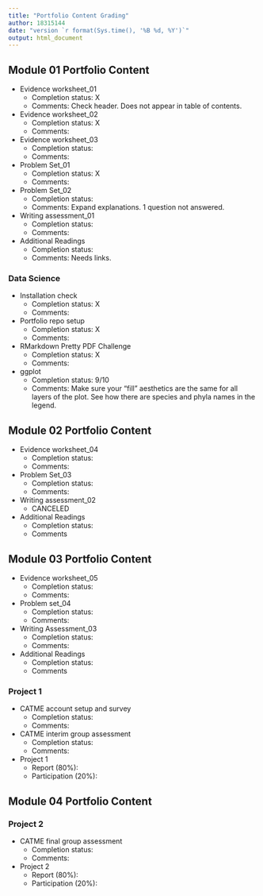 ```yaml
---
title: "Portfolio Content Grading"
author: 18315144
date: "version `r format(Sys.time(), '%B %d, %Y')`"
output: html_document
---
```


## Module 01 Portfolio Content

* Evidence worksheet_01
    + Completion status: X
    + Comments: Check header. Does not appear in table of contents.
* Evidence worksheet_02
    + Completion status: X
    + Comments:
* Evidence worksheet_03
    + Completion status:
    + Comments:
* Problem Set_01
    + Completion status: X
    + Comments:
* Problem Set_02
    + Completion status:
    + Comments: Expand explanations. 1 question not answered.
* Writing assessment_01
    + Completion status:
    + Comments:
* Additional Readings
    + Completion status:
    + Comments: Needs links.

### Data Science

* Installation check
    + Completion status: X
    + Comments:
* Portfolio repo setup
    + Completion status: X
    + Comments:
* RMarkdown Pretty PDF Challenge
    + Completion status: X
    + Comments:
* ggplot
    + Completion status: 9/10
    + Comments: Make sure your "fill" aesthetics are the same for all layers of the plot. See how there are species and phyla names in the legend.

## Module 02 Portfolio Content

* Evidence worksheet_04
    + Completion status:
    + Comments:
* Problem Set_03
    + Completion status:
    + Comments:
* Writing assessment_02
    + CANCELED
* Additional Readings
    + Completion status:
    + Comments 
    
## Module 03 Portfolio Content

* Evidence worksheet_05
    + Completion status:
    + Comments:
* Problem set_04
    + Completion status:
    + Comments:
* Writing Assessment_03
    + Completion status:
    + Comments:
* Additional Readings
    + Completion status:
    + Comments 
    
### Project 1

* CATME account setup and survey
    + Completion status: 
    + Comments: 
* CATME interim group assessment
    + Completion status: 
    + Comments:
* Project 1
    + Report (80%): 
    + Participation (20%):
    
## Module 04 Portfolio Content
### Project 2

* CATME final group assessment
    + Completion status: 
    + Comments:
* Project 2
    + Report (80%): 
    + Participation (20%):